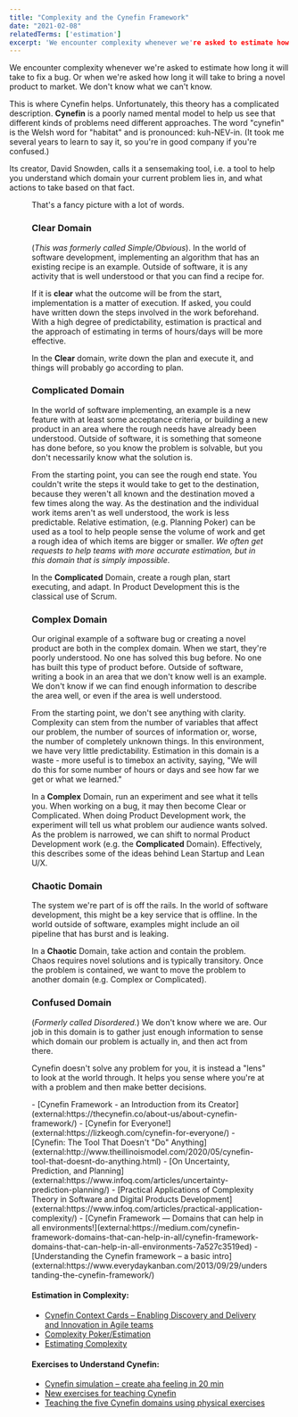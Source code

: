 ```yaml
---
title: "Complexity and the Cynefin Framework"
date: "2021-02-08"
relatedTerms: ['estimation']
excerpt: 'We encounter complexity whenever we're asked to estimate how long it will take to fix a'
---
```




We encounter complexity whenever we're asked to estimate how long it will take to fix a bug. Or when we're asked how long it will take to bring a novel product to market. We don't know what we can't know.

This is where Cynefin helps. Unfortunately, this theory has a complicated description. **Cynefin** is a poorly named mental model to help us see that different kinds of problems need different approaches. The word "cynefin" is the Welsh word for "habitat" and is pronounced: kuh-NEV-in. (It took me several years to learn to say it, so you're in good company if you're confused.)

Its creator, David Snowden, calls it a sensemaking tool, i.e. a tool to help you understand which domain your current problem lies in, and what actions to take based on that fact.

<Figure
  src={CynefinChart}
  alt=""
  caption=""
/>


That's a fancy picture with a lot of words.

### **Clear** Domain

(_This was formerly called Simple/Obvious_). In the world of software development, implementing an algorithm that has an existing recipe is an example. Outside of software, it is any activity that is well understood or that you can find a recipe for.

If it is **clear** what the outcome will be from the start, implementation is a matter of execution. If asked, you could have written down the steps involved in the work beforehand. With a high degree of predictability, estimation is practical and the approach of estimating in terms of hours/days will be more effective.

In the **Clear** domain, write down the plan and execute it, and things will probably go according to plan.

### **Complicated** Domain

In the world of software implementing, an example is a new feature with at least some acceptance criteria, or building a new product in an area where the rough needs have already been understood. Outside of software, it is something that someone has done before, so you know the problem is solvable, but you don't necessarily know what the solution is.

From the starting point, you can see the rough end state. You couldn't write the steps it would take to get to the destination, because they weren't all known and the destination moved a few times along the way. As the destination and the individual work items aren't as well understood, the work is less predictable. Relative estimation, (e.g. Planning Poker) can be used as a tool to help people sense the volume of work and get a rough idea of which items are bigger or smaller. _We often get requests to help teams with more accurate estimation, but in this domain that is simply impossible_.

In the **Complicated** Domain, create a rough plan, start executing, and adapt. In Product Development this is the classical use of Scrum.

### **Complex** Domain

Our original example of a software bug or creating a novel product are both in the complex domain. When we start, they're poorly understood. No one has solved this bug before. No one has built this type of product before. Outside of software, writing a book in an area that we don't know well is an example. We don't know if we can find enough information to describe the area well, or even if the area is well understood.

From the starting point, we don't see anything with clarity. Complexity can stem from the number of variables that affect our problem, the number of sources of information or, worse, the number of completely unknown things. In this environment, we have very little predictability. Estimation in this domain is a waste - more useful is to timebox an activity, saying, "We will do this for some number of hours or days and see how far we get or what we learned."

In a **Complex** Domain, run an experiment and see what it tells you. When working on a bug, it may then become Clear or Complicated. When doing Product Development work, the experiment will tell us what problem our audience wants solved. As the problem is narrowed, we can shift to normal Product Development work (e.g. the **Complicated** Domain). Effectively, this describes some of the ideas behind Lean Startup and Lean U/X.

### **Chaotic** Domain

The system we're part of is off the rails. In the world of software development, this might be a key service that is offline. In the world outside of software, examples might include an oil pipeline that has burst and is leaking.

In a **Chaotic** Domain, take action and contain the problem. Chaos requires novel solutions and is typically transitory. Once the problem is contained, we want to move the problem to another domain (e.g. Complex or Complicated).

### **Confused** Domain

(_Formerly called Disordered._) We don't know where we are. Our job in this domain is to gather just enough information to sense which domain our problem is actually in, and then act from there.

Cynefin doesn't solve any problem for you, it is instead a "lens" to look at the world through. It helps you sense where you're at with a problem and then make better decisions.

<HighlightBox heading="Resource Links" variant="resourceLinks">
- [Cynefin Framework - an Introduction from its Creator](external:https://thecynefin.co/about-us/about-cynefin-framework/)
- [Cynefin for Everyone!](external:https://lizkeogh.com/cynefin-for-everyone/)
- [Cynefin: The Tool That Doesn't "Do" Anything](external:http://www.theillinoismodel.com/2020/05/cynefin-tool-that-doesnt-do-anything.html)
- [On Uncertainty, Prediction, and Planning](external:https://www.infoq.com/articles/uncertainty-prediction-planning/)
- [Practical Applications of Complexity Theory in Software and Digital Products Development](external:https://www.infoq.com/articles/practical-application-complexity/)
- [Cynefin Framework — Domains that can help in all environments!](external:https://medium.com/cynefin-framework-domains-that-can-help-in-all/cynefin-framework-domains-that-can-help-in-all-environments-7a527c3519ed)
- [Understanding the Cynefin framework – a basic intro](external:https://www.everydaykanban.com/2013/09/29/understanding-the-cynefin-framework/)

#### Estimation in Complexity:

- [Cynefin Context Cards – Enabling Discovery and Delivery and Innovation in Agile teams](external:https://dandypeople.com/blog/cynefin-context-cards/)
- [Complexity Poker/Estimation](external:https://media.dandypeople.com/2018/09/context-tactics-cards-printout.pdf)
- [Estimating Complexity](external:https://lizkeogh.com/2013/07/21/estimating-complexity/)

#### Exercises to Understand Cynefin:

- [Cynefin simulation – create aha feeling in 20 min](external:https://dandypeople.com/blog/cynefin-simulation-create-aha-feeling-20-min-plan-deliver-complex-situations/)
- [New exercises for teaching Cynefin](external:https://www.chriscorrigan.com/parkinglot/new-exercises-for-teaching-cynefin/)
- [Teaching the five Cynefin domains using physical exercises](external:https://www.chriscorrigan.com/parkinglot/teaching-the-five-cynefin-domains-using-physical-exercises/)
</HighlightBox>
